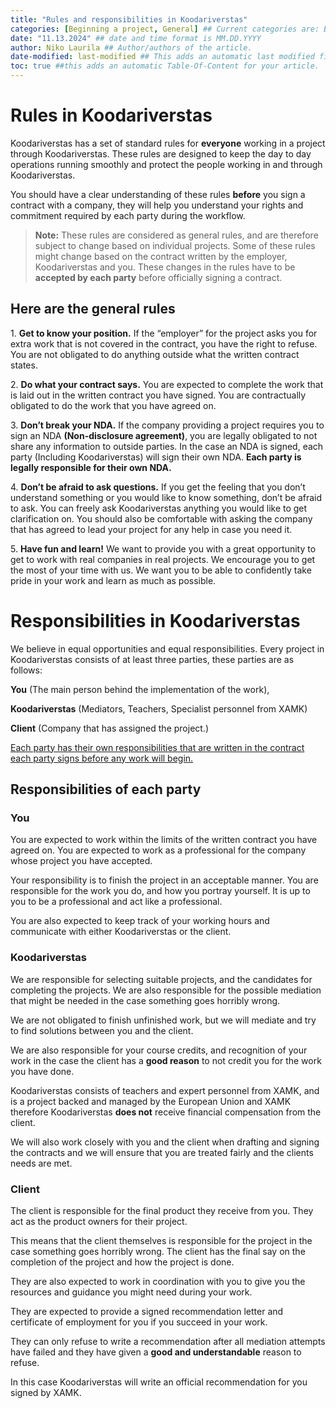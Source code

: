 ```yaml
---
title: "Rules and responsibilities in Koodariverstas"
categories: [Beginning a project, General] ## Current categories are: Beginning a project, During a project, Ending a project, General (Categories are case sensitive)
date: "11.13.2024" ## date and time format is MM.DD.YYYY
author: Niko Laurila ## Author/authors of the article. 
date-modified: last-modified ## This adds an automatic last modified field to the article, last-modified function will automatically add the correct date when a modification is made to the article.
toc: true ##this adds an automatic Table-Of-Content for your article.
---
```


# Rules in Koodariverstas

Koodariverstas has a set of standard rules for **everyone** working in a project through Koodariverstas. These rules are designed to keep the day to day operations running smoothly and protect the people working in and through Koodariverstas.

You should have a clear understanding of these rules **before** you sign a contract with a company, they will help you understand your rights and commitment required by each party during the workflow.

> **Note:** These rules are considered as general rules, and are therefore subject to change based on individual projects. Some of these rules might change based on the contract written by the employer, Koodariverstas and you. These changes in the rules have to be **accepted by each party** before officially signing a contract.

## Here are the general rules

1\. **Get to know your position.** If the "employer" for the project asks you for extra work that is not covered in the contract, you have the right to refuse. You are not obligated to do anything outside what the written contract states.

2\. **Do what your contract says.** You are expected to complete the work that is laid out in the written contract you have signed. You are contractually obligated to do the work that you have agreed on.

3\. **Don't break your NDA.** If the company providing a project requires you to sign an NDA **(Non-disclosure agreement)**, you are legally obligated to not share any information to outside parties. In the case an NDA is signed, each party (Including Koodariverstas) will sign their own NDA. **Each party is legally responsible for their own NDA.**

4\. **Don't be afraid to ask questions.** If you get the feeling that you don't understand something or you would like to know something, don't be afraid to ask. You can freely ask Koodariverstas anything you would like to get clarification on. You should also be comfortable with asking the company that has agreed to lead your project for any help in case you need it.

5\. **Have fun and learn!** We want to provide you with a great opportunity to get to work with real companies in real projects. We encourage you to get the most of your time with us. We want you to be able to confidently take pride in your work and learn as much as possible.

# Responsibilities in Koodariverstas

We believe in equal opportunities and equal responsibilities. Every project in Koodariverstas consists of at least three parties, these parties are as follows:

**You** (The main person behind the implementation of the work),

**Koodariverstas** (Mediators, Teachers, Specialist personnel from XAMK)

**Client** (Company that has assigned the project.)

[Each party has their own responsibilities that are written in the contract each party signs before any work will begin.]{.underline}

## Responsibilities of each party

### You

You are expected to work within the limits of the written contract you have agreed on. You are expected to work as a professional for the company whose project you have accepted.

Your responsibility is to finish the project in an acceptable manner. You are responsible for the work you do, and how you portray yourself. It is up to you to be a professional and act like a professional.

You are also expected to keep track of your working hours and communicate with either Koodariverstas or the client.

### Koodariverstas

We are responsible for selecting suitable projects, and the candidates for completing the projects. We are also responsible for the possible mediation that might be needed in the case something goes horribly wrong.

We are not obligated to finish unfinished work, but we will mediate and try to find solutions between you and the client.

We are also responsible for your course credits, and recognition of your work in the case the client has a **good reason** to not credit you for the work you have done.

Koodariverstas consists of teachers and expert personnel from XAMK, and is a project backed and managed by the European Union and XAMK therefore Koodariverstas **does not** receive financial compensation from the client.

We will also work closely with you and the client when drafting and signing the contracts and we will ensure that you are treated fairly and the clients needs are met.

### Client

The client is responsible for the final product they receive from you. They act as the product owners for their project.

This means that the client themselves is responsible for the project in the case something goes horribly wrong. The client has the final say on the completion of the project and how the project is done.

They are also expected to work in coordination with you to give you the resources and guidance you might need during your work.

They are expected to provide a signed recommendation letter and certificate of employment for you if you succeed in your work.

They can only refuse to write a recommendation after all mediation attempts have failed and they have given a **good and understandable** reason to refuse.

In this case Koodariverstas will write an official recommendation for you signed by XAMK.